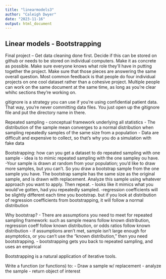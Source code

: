 ```yaml
---
title: "linearmodels3"
author: "Caleigh Dwyer"
date: "2023-11-16"
output: html_document
---
```


## Linear models - Bootstrapping

Final project --
Get data cleaning done first. Decide if this can be stored on github or needs to be stored on individual computers. Make it as concrete as possible. Make sure everyone knows what role they'll have in putting together the project. Make sure that those pieces are answering the same overall question. Most common feedback is that people do four individual projects on one cool dataset rather than a cohesive project. Multiple people can work on the same document at the same time, as long as you're clear whihc sections they're working on. 

gitignore is a strategy you can use if you're using confidential patient data. That way, you're never committing data files. You just open up the gitignore file and put the directory name in there.

Repeated sampling
- conceptual framework underlying all statistics
- The distribution of the sample mean converges to a normal distribution when sampling repeatedly samples of the same size from a population
- Data are difficult and expensive to collect, so that's why you do a simulation with fake data 

Bootstrapping: how can you get a dataset to do repeated sampling with one sample
- idea is to mimic repeated sampling with the one sampley ou have.
-Your sample is drawn at random from your population; you'd like to draw more samples, but you can't. So you draw a bootstrap sample from the one sample you have. The bootstrap sample has the same size as the original sample, and is drawn with replacement. Analyze this sample using whatever approach you want to apply. Then repeat.
- looks like it mimics what you would've gotten, had you repeatedly sampled.
-regression coefficients will be slightly different each time you bootstrap. but if you look at distribution of regression coefficients from bootstrapping, it will follow a normal distribution

Why bootstrap?
- There are assumptions you need to meet for repeated sampling framework: such as sample means follow known distribution, regression coeff follow known distribution, or odds ratios follow known distribution
- if assumptions aren't met, sample isn't large enough for asymptotics, or you can't use the "known distribution," then you need bootstrapping. 
- bootstrapping gets you back to repeated sampling, and uses an empirical 

Bootstrapping is a natural application of iterative tools. 

Write a function (or functions) to:
- Draw a sample w/ replacement
- analyze the sample
- return object of interest


```r

```

